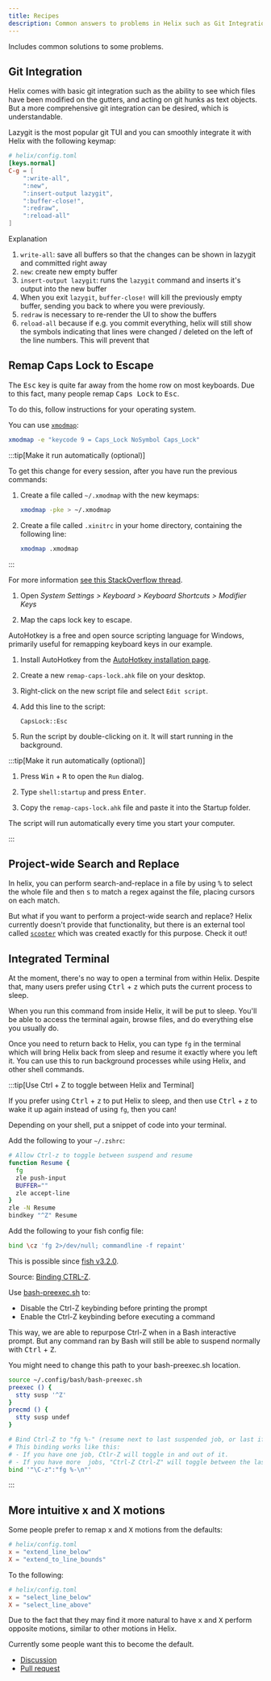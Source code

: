 ```yaml
---
title: Recipes
description: Common answers to problems in Helix such as Git Integration
---
```



Includes common solutions to some problems.

## Git Integration

Helix comes with basic git integration such as the ability to see which files have been modified on the gutters, and acting on git hunks as text objects. But a more comprehensive git integration can be desired, which is understandable.

Lazygit is the most popular git TUI and you can smoothly integrate it with Helix with the following keymap:

```toml
# helix/config.toml
[keys.normal]
C-g = [
    ":write-all",
    ":new",
    ":insert-output lazygit",
    ":buffer-close!",
    ":redraw",
    ":reload-all"
]
```

Explanation

1. `write-all`: save all buffers so that the changes can be shown in lazygit and committed right away
2. `new`: create new empty buffer
3. `insert-output lazygit`: runs the `lazygit` command and inserts it's output into the new buffer
4. When you exit `lazygit`, `buffer-close!` will kill the previously empty buffer, sending you back to where you were previously.
5. `redraw` is necessary to re-render the UI to show the buffers
6. `reload-all` because if e.g. you commit everything, helix will still show the symbols indicating that lines were changed / deleted on the left of the line numbers. This will prevent that

## Remap Caps Lock to Escape

The <kbd>Esc</kbd> key is quite far away from the home row on most keyboards. Due to this fact, many people remap <kbd>Caps Lock</kbd> to <kbd>Esc</kbd>.

To do this, follow instructions for your operating system.

<Tabs>
<TabItem label="Linux" icon="linux">

You can use [`xmodmap`](https://manpages.ubuntu.com/manpages/oracular/en/man1/xmodmap.1.html):

```sh
xmodmap -e "keycode 9 = Caps_Lock NoSymbol Caps_Lock"
```

:::tip[Make it run automatically (optional)]

To get this change for every session, after you have run the previous commands:

1. Create a file called `~/.xmodmap` with the new keymaps:

   ```sh
   xmodmap -pke > ~/.xmodmap
   ```

1. Create a file called `.xinitrc` in your home directory, containing the following line:

   ```sh
   xmodmap .xmodmap
   ```

:::

For more information [see this StackOverflow thread](https://askubuntu.com/questions/363346/how-to-permanently-switch-caps-lock-and-esc).

</TabItem>

<TabItem label="macOS" icon="apple">

<Steps>

1. Open _System Settings > Keyboard > Keyboard Shortcuts > Modifier Keys_

1. Map the caps lock key to escape.

</Steps>

</TabItem>

<TabItem label="Windows" icon="windows">

AutoHotkey is a free and open source scripting language for Windows, primarily useful for remapping keyboard keys in our example.

<Steps>

1. Install AutoHotkey from the [AutoHotkey installation page](https://www.autohotkey.com/download/).

1. Create a new `remap-caps-lock.ahk` file on your desktop.

1. Right-click on the new script file and select `Edit script`.

1. Add this line to the script:

   ```ahk
   CapsLock::Esc
   ```

1. Run the script by double-clicking on it. It will start running in the background.

</Steps>

:::tip[Make it run automatically (optional)]

<Steps>

1. Press <kbd>Win</kbd> + <kbd>R</kbd> to open the `Run` dialog.

1. Type `shell:startup` and press <kbd>Enter</kbd>.

1. Copy the `remap-caps-lock.ahk` file and paste it into the Startup folder.

</Steps>

The script will run automatically every time you start your computer.

:::

</TabItem>

</Tabs>

## Project-wide Search and Replace

In helix, you can perform search-and-replace in a file by using <kbd>%</kbd> to select the whole file and then <kbd>s</kbd> to match a regex against the file, placing cursors on each match.

But what if you want to perform a project-wide search and replace? Helix currently doesn't provide that functionality, but there is an external tool called [`scooter`](https://github.com/thomasschafer/scooter) which was created exactly for this purpose. Check it out!

## Integrated Terminal

At the moment, there's no way to open a terminal from within Helix. Despite that, many users prefer using <kbd>Ctrl</kbd> + <kbd>z</kbd> which puts the current process to sleep.

When you run this command from inside Helix, it will be put to sleep. You'll be able to access the terminal again, browse files, and do everything else you usually do.

Once you need to return back to Helix, you can type `fg` in the terminal which will bring Helix back from sleep and resume it exactly where you left it. You can use this to run background processes while using Helix, and other shell commands.

:::tip[Use Ctrl + Z to toggle between Helix and Terminal]

If you prefer using <kbd>Ctrl</kbd> + <kbd>z</kbd> to put Helix to sleep, and then use <kbd>Ctrl</kbd> + <kbd>z</kbd> to wake it up again instead of using `fg`, then you can!

Depending on your shell, put a snippet of code into your terminal.

<Tabs>

<TabItem label="zsh">

Add the following to your `~/.zshrc`:

```sh
# Allow Ctrl-z to toggle between suspend and resume
function Resume {
  fg
  zle push-input
  BUFFER=""
  zle accept-line
}
zle -N Resume
bindkey "^Z" Resume
```

</TabItem>

<TabItem label="fish">

Add the following to your fish config file:

```sh
bind \cz 'fg 2>/dev/null; commandline -f repaint'
```

This is possible since [fish v3.2.0](https://fishshell.com/docs/3.2/relnotes.html#new-or-improved-bindings).

Source: [Binding CTRL-Z](https://github.com/fish-shell/fish-shell/issues/7152#issuecomment-663575001).

</TabItem>

<TabItem label="bash">

Use [bash-preexec.sh](https://github.com/rcaloras/bash-preexec) to:

- Disable the Ctrl-Z keybinding before printing the prompt
- Enable the Ctrl-Z keybinding before executing a command

This way, we are able to repurpose Ctrl-Z when in a Bash interactive prompt. But any command ran by Bash will still be able to suspend normally with <kbd>Ctrl</kbd> + <kbd>Z</kbd>.

You might need to change this path to your bash-preexec.sh location.

```sh
source ~/.config/bash/bash-preexec.sh
preexec () {
  stty susp '^Z'
}
precmd () {
  stty susp undef
}

# Bind Ctrl-Z to "fg %-" (resume next to last suspended job, or last if only one)
# This binding works like this:
# - If you have one job, Ctlr-Z will toggle in and out of it.
# - If you have more  jobs, "Ctrl-Z Ctrl-Z" will toggle between the last two.
bind '"\C-z":"fg %-\n"'
```

</TabItem>

</Tabs>

:::

## More intuitive x and X motions

Some people prefer to remap <kbd>x</kbd> and <kbd>X</kbd> motions from the defaults:

```toml
# helix/config.toml
x = "extend_line_below"
X = "extend_to_line_bounds"
```

To the following:

```toml
# helix/config.toml
x = "select_line_below"
X = "select_line_above"
```

Due to the fact that they may find it more natural to have <kbd>x</kbd> and <kbd>X</kbd> perform opposite motions, similar to other motions in Helix.

Currently some people want this to become the default.

- [Discussion](https://github.com/helix-editor/helix/discussions/11600)
- [Pull request](https://github.com/helix-editor/helix/pull/12013)

